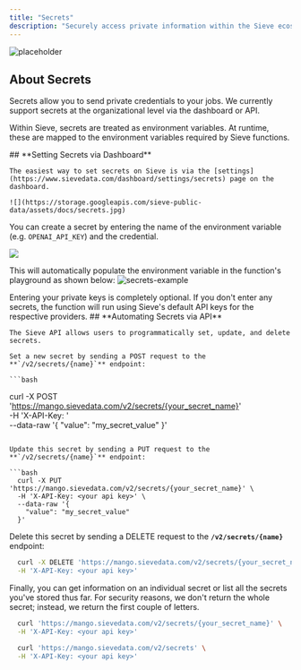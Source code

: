```yaml
---
title: "Secrets"
description: "Securely access private information within the Sieve ecosystem."
---
```


![placeholder](https://storage.googleapis.com/sieve-public-data/assets/docs/placeholder-secrets.jpg)

## **About Secrets**

Secrets allow you to send private credentials to your jobs. We currently support secrets at the organizational level via the dashboard or API.

Within Sieve, secrets are treated as environment variables. At runtime, these are mapped to the environment variables required by Sieve functions.

<Tabs>
  <Tab title="Dashboard">
    ## **Setting Secrets via Dashboard**

    The easiest way to set secrets on Sieve is via the [settings](https://www.sievedata.com/dashboard/settings/secrets) page on the dashboard.

    ![](https://storage.googleapis.com/sieve-public-data/assets/docs/secrets.jpg)

You can create a secret by entering the name of the environment variable (e.g. `OPENAI_API_KEY`) and the credential.

![](https://storage.googleapis.com/sieve-public-data/assets/docs/enter-secrets.jpg)

This will automatically populate the environment variable in the function's playground as shown below:
![secrets-example](https://storage.googleapis.com/sieve-public-data/assets/docs/secrets-example.jpg)

<Note>
  Entering your private keys is completely optional. If you don't enter any
  secrets, the function will run using Sieve's default API keys for the
  respective providers.
</Note>

  </Tab>
  <Tab title="API">
    ## **Automating Secrets via API**

    The Sieve API allows users to programmatically set, update, and delete secrets.

    Set a new secret by sending a POST request to the **`/v2/secrets/{name}`** endpoint:

    ```bash

curl -X POST 'https://mango.sievedata.com/v2/secrets/{your_secret_name}' \
 -H 'X-API-Key: <your api key>' \
 --data-raw '{
"value": "my_secret_value"
}'

````

Update this secret by sending a PUT request to the **`/v2/secrets/{name}`** endpoint:

```bash
  curl -X PUT 'https://mango.sievedata.com/v2/secrets/{your_secret_name}' \
  -H 'X-API-Key: <your api key>' \
  --data-raw '{
    "value": "my_secret_value"
  }'
````

Delete this secret by sending a DELETE request to the **`/v2/secrets/{name}`** endpoint:

```bash
  curl -X DELETE 'https://mango.sievedata.com/v2/secrets/{your_secret_name}' \
  -H 'X-API-Key: <your api key>'
```

Finally, you can get information on an individual secret or list all the secrets you've stored thus far. For security reasons, we don't return the whole secret; instead, we return the first couple of letters.

```bash
  curl 'https://mango.sievedata.com/v2/secrets/{your_secret_name}' \
  -H 'X-API-Key: <your api key>'
```

```bash
  curl 'https://mango.sievedata.com/v2/secrets' \
  -H 'X-API-Key: <your api key>'
```

  </Tab>
</Tabs>
